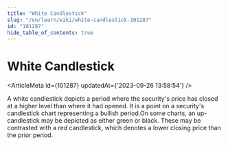 ```yaml
---
title: "White Candlestick"
slug: "/en/learn/wiki/white-candlestick-101287"
id: "101287"
hide_table_of_contents: true
---
```



# White Candlestick

<ArticleMeta id={101287} updatedAt={'2023-09-26 13:58:54'} />
<div className='border-solid border-b border-t-0 my-4 border-[var(--ifm-color-gray-300)]' />

A white candlestick depicts a period where the security's price has closed at a higher level than where it had opened. It is a point on a security's candlestick chart representing a bullish period.On some charts, an up-candlestick may be depicted as either green or black. These may be contrasted with a red candlestick, which denotes a lower closing price than the prior period.
